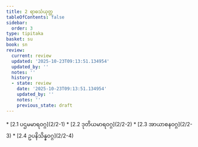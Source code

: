 ```yaml
---
title: 2 ရာဓသံယုတ္တ
tableOfContents: false
sidebar:
  order: 3
type: tipitaka
basket: su
book: sn
review:
  current: review
  updated: '2025-10-23T09:13:51.134954'
  updated_by: ''
  notes: ''
  history:
  - state: review
    date: '2025-10-23T09:13:51.134954'
    updated_by: ''
    notes: ''
    previous_state: draft
---
```



<ReviewStatus review={frontmatter.review} showDetails={true} />

<HypothesisAnnotation frontmatter={frontmatter} />

<DynamicBreadcrumb />



<TableOfContents book="sn" section="2">
* [2.1 ပဌမမာရဝဂ္ဂ](2/2-1)
* [2.2 ဒုတိယမာရဝဂ္ဂ](2/2-2)
* [2.3 အာယာစနဝဂ္ဂ](2/2-3)
* [2.4 ဥပနိသိန္နဝဂ္ဂ](2/2-4)
</TableOfContents>